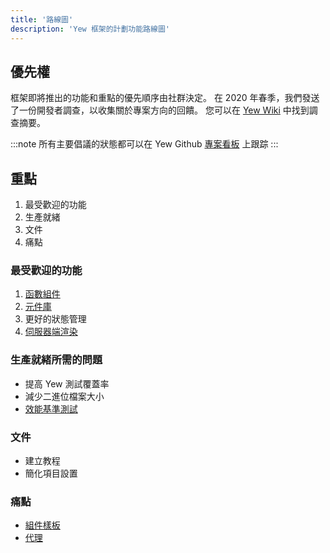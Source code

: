 ```yaml
---
title: '路線圖'
description: 'Yew 框架的計劃功能路線圖'
---
```


## 優先權

框架即將推出的功能和重點的優先順序由社群決定。
在 2020 年春季，我們發送了一份開發者調查，以收集關於專案方向的回饋。
您可以在 [Yew Wiki](https://github.com/yewstack/yew/wiki/Dev-Survey-%5BSpring-2020%5D) 中找到調查摘要。

:::note
所有主要倡議的狀態都可以在 Yew Github [專案看板](https://github.com/yewstack/yew/projects) 上跟踪
:::

## 重點

1. 最受歡迎的功能
2. 生產就緒
3. 文件
4. 痛點

### 最受歡迎的功能

1. [函數組件](https://github.com/yewstack/yew/projects/3)
2. [元件庫](https://github.com/yewstack/yew/projects/4)
3. 更好的狀態管理
4. [伺服器端渲染](https://github.com/yewstack/yew/projects/5)

### 生產就緒所需的問題

- 提高 Yew 測試覆蓋率
- 減少二進位檔案大小
- [效能基準測試](https://github.com/yewstack/yew/issues/5)

### 文件

- 建立教程
- 簡化項目設置

### 痛點

- [組件樣板](https://github.com/yewstack/yew/issues/830)
- [代理](https://github.com/yewstack/yew/projects/6)
